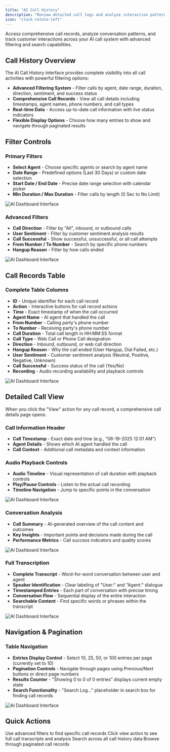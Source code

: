 ```yaml
---
title: "AI Call History"
description: "Review detailed call logs and analyze interaction patterns"
icon: "clock-rotate-left"
---
```


Access comprehensive call records, analyze conversation patterns, and track customer interactions across your AI call system with advanced filtering and search capabilities.

## Call History Overview

The AI Call History interface provides complete visibility into all call activities with powerful filtering options:

- **Advanced Filtering System** - Filter calls by agent, date range, duration, direction, sentiment, and success status
- **Comprehensive Call Records** - View all call details including timestamps, agent names, phone numbers, and call types
- **Real-time Data** - Access up-to-date call information with live status indicators
- **Flexible Display Options** - Choose how many entries to show and navigate through paginated results

## Filter Controls

### Primary Filters
- **Select Agent** - Choose specific agents or search by agent name
- **Date Range** - Predefined options (Last 30 Days) or custom date selection
- **Start Date / End Date** - Precise date range selection with calendar picker
- **Min Duration / Max Duration** - Filter calls by length (0 Sec to No Limit)

![AI Dashboard Interface](/images/ai/call-history-primaryfilter.png)
 

### Advanced Filters
- **Call Direction** - Filter by "All", inbound, or outbound calls
- **User Sentiment** - Filter by customer sentiment analysis results
- **Call Successful** - Show successful, unsuccessful, or all call attempts
- **From Number / To Number** - Search by specific phone numbers
- **Hangup Reason** - Filter by how calls ended

![AI Dashboard Interface](/images/ai/call-history-advancefilter.png)


## Call Records Table

### Complete Table Columns
- **ID** - Unique identifier for each call record
- **Action** - Interactive buttons for call record actions
- **Time** - Exact timestamp of when the call occurred
- **Agent Name** - AI agent that handled the call
- **From Number** - Calling party's phone number
- **To Number** - Receiving party's phone number
- **Call Duration** - Total call length in HH:MM:SS format
- **Call Type** - Web Call or Phone Call designation
- **Direction** - Inbound, outbound, or web call direction
- **Hangup Reason** - Why the call ended (User Hangup, Dial Failed, etc.)
- **User Sentiment** - Customer sentiment analysis (Neutral, Positive, Negative, Unknown)
- **Call Successful** - Success status of the call (Yes/No)
- **Recording** - Audio recording availability and playback controls

![AI Dashboard Interface](/images/ai/call-history-id.png)



## Detailed Call View

When you click the "View" action for any call record, a comprehensive call details page opens:

### Call Information Header
- **Call Timestamp** - Exact date and time (e.g., "06-19-2025 12:01 AM")
- **Agent Details** - Shows which AI agent handled the call
- **Call Context** - Additional call metadata and context information

### Audio Playback Controls
- **Audio Timeline** - Visual representation of call duration with playback controls
- **Play/Pause Controls** - Listen to the actual call recording
- **Timeline Navigation** - Jump to specific points in the conversation

![AI Dashboard Interface](/images/ai/call-history-header.png)


### Conversation Analysis
- **Call Summary** - AI-generated overview of the call content and outcomes
- **Key Insights** - Important points and decisions made during the call
- **Performance Metrics** - Call success indicators and quality scores

![AI Dashboard Interface](/images/ai/call-history-conversation,analysis.png)

### Full Transcription
- **Complete Transcript** - Word-for-word conversation between user and agent
- **Speaker Identification** - Clear labeling of "User:" and "Agent:" dialogue
- **Timestamped Entries** - Each part of conversation with precise timing
- **Conversation Flow** - Sequential display of the entire interaction
- **Searchable Content** - Find specific words or phrases within the transcript


![AI Dashboard Interface](/images/ai/call-history-transcription.png)




## Navigation & Pagination

### Table Navigation
- **Entries Display Control** - Select 10, 25, 50, or 100 entries per page (currently set to 10)
- **Pagination Controls** - Navigate through pages using Previous/Next buttons or direct page numbers
- **Results Counter** - "Showing 0 to 0 of 0 entries" displays current empty state
- **Search Functionality** - "Search Log..." placeholder in search box for finding call records

![AI Dashboard Interface](/images/ai/call-history-pagination.png)



## Quick Actions

<CardGroup cols={2}>
  <Card title="Filter Calls" icon="filter">
    Use advanced filters to find specific call records
  </Card>
  <Card title="View Details" icon="eye">
    Click view action to see full call transcripts and analysis
  </Card>
  <Card title="Search Records" icon="magnifying-glass">
    Search across all call history data
  </Card>
  <Card title="Navigate Pages" icon="chevron-right">
    Browse through paginated call records
  </Card>
</CardGroup> 